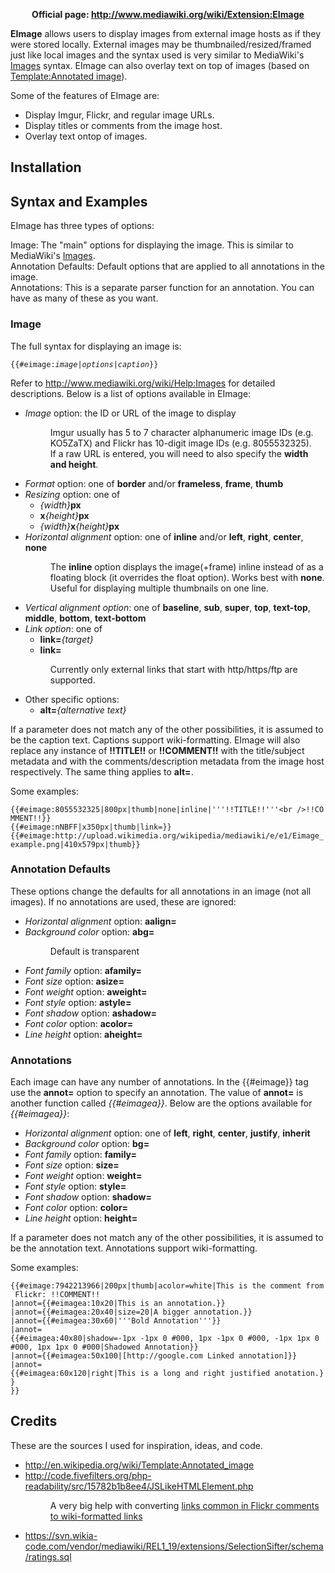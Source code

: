 {{Extension|templatemode=
|name            = EImage
|status          = stable
|type1           = parser function
|hook1           = ParserFirstCallInit
|hook2           = LoadExtensionSchemaUpdates
|hook3           = ParserBeforeTidy
|hook4           = ArticlePurge
|username        = Robpol86
|author          = [http://www.robpol86.com/index.php/User:Robpol86 Robpol86]
|description     = Display images from image hosting services as if they were stored locally.
|image           = Eimage example.png
|imagesize       = 200px
|version         = 2.0.0
|update          = 2013-02-07
|mediawiki       = 1.18.2
|php             = 5.2.3
|needs-updatephp = yes
|license         = [http://opensource.org/licenses/MIT MIT]
|download        = [http://www.robpol86.com/EImage-2.0.0.zip EImage-2.0.0.zip]
{{GithubDownload|Robpol86|EImage}}
|example         = [http://robpol86.com/index.php/Workspaces Robpol86.com]
}}

<center>'''Official page: http://www.mediawiki.org/wiki/Extension:EImage'''</center>

'''EImage''' allows users to display images from external image hosts as if they were stored locally. External images may be thumbnailed/resized/framed just like local images and the syntax used is very similar to MediaWiki's [[Help:Images|Images]] syntax. EImage can also overlay text on top of images (based on [http://en.wikipedia.org/wiki/Template:Annotated_image Template:Annotated image]).

Some of the features of EImage are:
* Display Imgur, Flickr, and regular image URLs.
* Display titles or comments from the image host.
* Overlay text ontop of images.

==Installation==
{{ExtensionInstall|download-link=[http://www.robpol86.com/EImage-2.0.0.zip Download]|db-update=Yes}}

==Syntax and Examples==
EImage has three types of options:
;Image: The "main" options for displaying the image. This is similar to MediaWiki's [[Help:Images|Images]].
;Annotation Defaults: Default options that are applied to all annotations in the image.
;Annotations: This is a separate parser function for an annotation. You can have as many of these as you want.

===Image===
The full syntax for displaying an image is:
 <nowiki>{{</nowiki>#eimage:''image''|''options''|''caption''}}

Refer to http://www.mediawiki.org/wiki/Help:Images for detailed descriptions. Below is a list of options available in EImage:
* ''Image'' option: the ID or URL of the image to display
*: Imgur usually has 5 to 7 character alphanumeric image IDs (e.g. KO5ZaTX) and Flickr has 10-digit image IDs (e.g. 8055532325).
*: If a raw URL is entered, you will need to also specify the '''width and height'''.
* ''Format'' option: one of '''border''' and/or '''frameless''', '''frame''', '''thumb'''
* ''Resizing'' option: one of
** ''{width}'''''px'''
** '''x'''''{height}'''''px'''
** ''{width}'''''x'''''{height}'''''px'''
* ''Horizontal alignment'' option: one of '''inline''' and/or '''left''', '''right''', '''center''', '''none'''
*: The '''inline''' option displays the image(+frame) inline instead of as a floating block (it overrides the float option). Works best with '''none'''. Useful for displaying multiple thumbnails on one line.
* ''Vertical alignment option'': one of '''baseline''', '''sub''', '''super''', '''top''', '''text-top''', '''middle''', '''bottom''', '''text-bottom'''
* ''Link option'': one of
** '''link='''''{target}''
** '''link='''
*: Currently only external links that start with http/https/ftp are supported.
* Other specific options:
** '''alt='''''{alternative text}''

If a parameter does not match any of the other possibilities, it is assumed to be the caption text. Captions support wiki-formatting. EImage will also replace any instance of '''!!TITLE!!''' or '''!!COMMENT!!''' with the title/subject metadata and with the comments/description metadata from the image host respectively. The same thing applies to '''alt='''.

Some examples:
 <nowiki>{{#eimage:8055532325|800px|thumb|none|inline|'''!!TITLE!!'''<br />!!COMMENT!!}}</nowiki>
 <nowiki>{{#eimage:nNBFF|x350px|thumb|link=}}</nowiki>
 <nowiki>{{#eimage:http://upload.wikimedia.org/wikipedia/mediawiki/e/e1/Eimage_example.png|410x579px|thumb}}</nowiki>

===Annotation Defaults===
These options change the defaults for all annotations in an image (not all images). If no annotations are used, these are ignored:
* ''Horizontal alignment'' option: '''aalign='''
* ''Background color'' option: '''abg='''
*: Default is transparent
* ''Font family'' option: '''afamily='''
* ''Font size'' option: '''asize='''
* ''Font weight'' option: '''aweight='''
* ''Font style'' option: '''astyle='''
* ''Font shadow'' option: '''ashadow='''
* ''Font color'' option: '''acolor='''
* ''Line height'' option: '''aheight='''

===Annotations===
Each image can have any number of annotations. In the {{#eimage}} tag use the '''annot=''' option to specify an annotation. The value of '''annot=''' is another function called ''{{#eimagea}}''. Below are the options available for ''{{#eimagea}}'':
* ''Horizontal alignment'' option: one of '''left''', '''right''', '''center''', '''justify''', '''inherit'''
* ''Background color'' option: '''bg='''
* ''Font family'' option: '''family='''
* ''Font size'' option: '''size='''
* ''Font weight'' option: '''weight='''
* ''Font style'' option: '''style='''
* ''Font shadow'' option: '''shadow='''
* ''Font color'' option: '''color='''
* ''Line height'' option: '''height='''

If a parameter does not match any of the other possibilities, it is assumed to be the annotation text. Annotations support wiki-formatting.

Some examples:
 <nowiki>{{#eimage:7942213966|200px|thumb|acolor=white|This is the comment from Flickr: !!COMMENT!!
|annot={{#eimagea:10x20|This is an annotation.}}
|annot={{#eimagea:20x40|size=20|A bigger annotation.}}
|annot={{#eimagea:30x60|'''Bold Annotation'''}}
|annot={{#eimagea:40x80|shadow=-1px -1px 0 #000, 1px -1px 0 #000, -1px 1px 0 #000, 1px 1px 0 #000|Shadowed Annotation}}
|annot={{#eimagea:50x100|[http://google.com Linked annotation]}}
|annot={{#eimagea:60x120|right|This is a long and right justified anotation.}}
}}</nowiki>

==Credits==
These are the sources I used for inspiration, ideas, and code.
* http://en.wikipedia.org/wiki/Template:Annotated_image
* http://code.fivefilters.org/php-readability/src/15782b1b8ee4/JSLikeHTMLElement.php
*: A very big help with converting <a href="" /> links common in Flickr comments to wiki-formatted links
* https://svn.wikia-code.com/vendor/mediawiki/REL1_19/extensions/SelectionSifter/schema/ratings.sql

